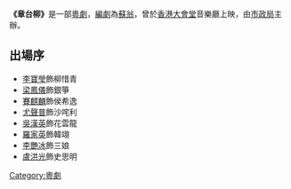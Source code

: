 {{unreferenced|time=2015-09-28T10:17:52+00:00}}
'''《章台柳》'''是一部[[粵劇|粵劇]]，[[編劇|編劇]]為[[蘇翁|蘇翁]]，曾於[[香港大會堂|香港大會堂]]音樂廳上映，由[[市政局|市政局]]主辦。

==出場序==
*[[李寶瑩|李寶瑩]]飾柳惜青
*[[梁鳳儀|梁鳳儀]]飾銀箏
*[[賽麒麟|賽麒麟]]飾侯希逸
*[[尤聲普|尤聲普]]飾沙咤利
*[[吳漢英|吳漢英]]飾花雲龍
*[[羅家英|羅家英]]飾韓翊
*[[李艷冰|李艷冰]]飾三娘
*[[盧洪光|盧洪光]]飾史思明

{{戲劇小作品}}
[[Category:粵劇|Category:粵劇]]